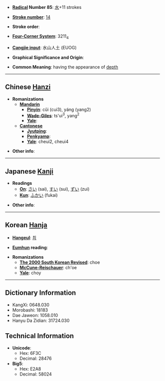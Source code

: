 * '''[[Wiktionary:Chinese radical index| Radical]] Number 85''': [[Wiktionary:Chinese radical index 水|水]]+11 strokes

* '''[[Wiktionary:Chinese total strokes index|Stroke number]]''': [[Wiktionary:Chinese total strokes index 14|14]]

* '''Stroke order''': 

* '''[[Wiktionary:Chinese four corner index|Four-Corner System]]''': 3211<sub>4</sub>

* '''[[Wiktionary:Chinese Cangjie index|Cangjie input]]''': 水山人土 (EUOG)

* '''Graphical Significance and Origin''': 

* '''Common Meaning''': having the appearance of [[depth]]

----

== Chinese [[Hanzi]] ==

* '''Romanizations'''
** '''[[Mandarin]]'''
*** '''[[Pinyin]]''': cǔi (cui3), yáng (yang2)
*** '''[[Wade-Giles]]''': ts'ui<sup>3</sup>, yang<sup>2</sup>
*** '''[[Yale]]''': 
** '''[[Cantonese]]'''
*** '''[[Jyutping]]''':
*** '''[[Penkyamp]]''': 
*** '''[[Yale]]''': cheui2, cheui4

* '''Other info''': 

----

== Japanese [[Kanji]] ==

* '''Readings'''
** '''[[On]]''': [[さい]] (sai), [[すい]] (sui), [[ずい]] (zui)
** '''[[Kun]]''': [[ふかい]] (fukai)

* '''Other info''':  

----

== Korean [[Hanja]] ==

* '''[[Hangeul]]''': [[최]]

* '''[[Eumhun]] reading''': 

* '''Romanizations'''
** '''[[The 2000 South Korean Revised Romanization|The 2000 South Korean Revised]]''': choe
** '''[[McCune-Reischauer]]''': ch'oe
** '''[[Yale]]''': choy

----

== Dictionary Information ==

* KangXi: 0648.030
* Morobashi: 18183
* Dae Jaweon: 1058.010
* Hanyu Da Zidian: 31724.030

== Technical Information ==

* '''Unicode''':
** Hex: 6F3C
** Decimal: 28476
* '''Big5''':
** Hex: E2A8
** Decimal: 58024